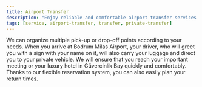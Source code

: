 ```yaml
---
title: Airport Transfer
description: "Enjoy reliable and comfortable airport transfer services with Momtur Travel. Private rides, professional drivers, and flexible scheduling for your needs."
tags: [service, airport-transfer, transfer, private-transfer]
---
```


We can organize multiple pick-up or drop-off points according to your needs. When you arrive at Bodrum Milas Airport, your driver, who will greet you with a sign with your name on it, will also carry your luggage and direct you to your private vehicle. We will ensure that you reach your important meeting or your luxury hotel in Güvercinlik Bay quickly and comfortably. Thanks to our flexible reservation system, you can also easily plan your return times.
